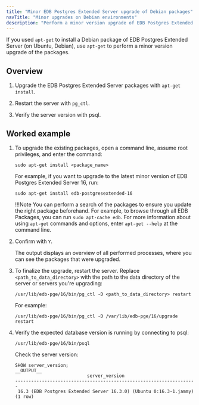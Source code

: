 ```yaml
---
title: "Minor EDB Postgres Extended Server upgrade of Debian packages"
navTitle: "Minor upgrades on Debian environments"
description: "Perform a minor version upgrade of EDB Postgres Extended Server with the apt-get package manager"
---
```


If you used `apt-get` to install a Debian package of EDB Postgres Extended Server (on Ubuntu, Debian), use `apt-get` to perform a minor version upgrade of the packages.

## Overview 

1.  Upgrade the EDB Postgres Extended Server packages with `apt-get install`. 

1.  Restart the server with `pg_ctl`. 

1.  Verify the server version with psql. 

## Worked example

1.  To upgrade the existing packages, open a command line, assume root privileges, and enter the command:

    ```shell
    sudo apt-get install <package_name>
    ```

    For example, if you want to upgrade to the latest minor version of EDB Postgres Extended Server 16, run:
    
    ```shell
    sudo apt-get install edb-postgresextended-16
    ```

    !!!Note
       You can perform a search of the packages to ensure you update the right package beforehand. For example, to browse through all EDB Packages, you can run `sudo apt-cache edb`. For more information about using `apt-get` commands and options, enter `apt-get --help` at the command line.

1.  Confirm with `Y`.

    The output displays an overview of all performed processes, where you can see the packages that were upgraded.

1.  To finalize the upgrade, restart the server. Replace `<path_to_data_directory>` with the path to the data directory of the server or servers you're upgrading:

    ```shell
    /usr/lib/edb-pge/16/bin/pg_ctl -D <path_to_data_directory> restart
    ```

    For example: 

    ```shell
    /usr/lib/edb-pge/16/bin/pg_ctl -D /var/lib/edb-pge/16/upgrade restart
    ```

1.  Verify the expected database version is running by connecting to psql: 

    ```shell
    /usr/lib/edb-pge/16/bin/psql
    ```
    
    Check the server version: 

    ```psql
    SHOW server_version;
    __OUTPUT__
                               server_version
    --------------------------------------------------------------------
     16.3 (EDB Postgres Extended Server 16.3.0) (Ubuntu 0:16.3-1.jammy)
    (1 row)
    ```
